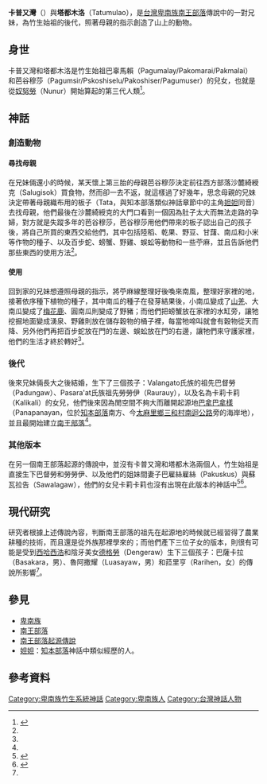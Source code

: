 '''卡普又灣'''（{{lang-pyu|Kapuyuwan}}）與'''塔都木洛'''（Tatumulao），是[[台灣|台灣]][[卑南族|卑南族]][[南王部落|南王部落]]傳說中的一對兄妹，為竹生始祖的後代，照著母親的指示創造了山上的動物。
==身世==
卡普又灣和塔都木洛是竹生始祖巴辜馬賴（Pagumalay/Pakomarai/Pakmalai）和芭谷穆莎（Pagumsir/Pskoshiselu/Pakoshiser/Pagumuser）的兒女，也就是從[[奴努勞|奴努勞]]（Nunur）開始算起的第三代人類<ref name="台灣原住民史-卑南族史篇">{{cite book|last=|first=|date=1998-12-01|title=台灣原住民史-卑南族史篇|url=https://www.books.com.tw/products/0010362281|location=|publisher=國史館台灣文獻館|page=|isbn=9789570231434|author=宋龍生|access-date=2021-02-08|archive-date=2020-07-10|archive-url=https://web.archive.org/web/20200710124248/https://www.books.com.tw/products/0010362281|dead-url=no}}</ref>。
==神話==
===創造動物===
====尋找母親====
在兄妹倆還小的時候，某天懷上第三胎的母親芭谷穆莎決定前往西方部落沙麓綺綬克（Salugisok）買食物，然而卻一去不返，就這樣過了好幾年，思念母親的兄妹決定帶著母親織布用的板子（Tata，與知本部落類似神話章節中的主角[[妲妲|妲妲]]同音）去找母親，他們最後在沙麓綺綬克的大門口看到一個因為肚子太大而無法走路的孕婦，對方就是失蹤多年的芭谷穆莎，芭谷穆莎用他們帶來的板子認出自己的孩子後，將自己所買的東西交給他們，其中包括陸稻、乾果、野豆、甘藷、南瓜和小米等作物的種子、以及百步蛇、螃蟹、野雞、蜈蚣等動物和一些苧麻，並且告訴他們那些東西的使用方法<ref name="台灣原住民史-卑南族史篇"/>。
====使用====
回到家的兄妹想遵照母親的指示，將苧麻線整理好後喚來南風，整理好家裡的地，接著依序種下植物的種子，其中南瓜的種子在發芽結果後，小南瓜變成了[[山羌|山羌]]、大南瓜變成了[[梅花鹿|梅花鹿]]、圓南瓜則變成了野豬；而他們把螃蟹放在家裡的水缸旁，讓牠挖掘地面變成湧泉、野雞則放在儲存穀物的桶子裡，每當牠啼叫就會有穀物從天而降、另外他們再把百步蛇放在門的左邊、蜈蚣放在門的右邊，讓牠們來守護家裡，他們的生活才終於轉好<ref name="台灣原住民史-卑南族史篇"/>。
===後代===
後來兄妹倆長大之後結婚，生下了三個孩子：Valangato氏族的祖先巴督勞（Padungaw）、Pasara'at氏族祖先勞勞伊（Raurauy），以及名為卡莉卡莉（Kalikali）的女兒，他們後來因為閒空間不夠大而離開起源地[[巴拿巴拿樣|巴拿巴拿樣]]（Panapanayan，位於[[知本部落|知本部落]]南方、今[[太麻里鄉|太麻里鄉]][[三和村_(臺東縣)|三和村]][[南迴公路|南迴公路]]旁的海岸地），並且最開始建立[[南王部落|南王部落]]<ref name="台灣原住民史-卑南族史篇"/>。
===其他版本===
{{MAIN|南王部落起源傳說}}
在另一個南王部落起源的傳說中，並沒有卡普又灣和塔都木洛兩個人，竹生始祖是直接生下巴督勞和勞勞伊、以及他們的姐妹間妻子巴雇絲雇絲（Pakuskus）與蘇瓦拉告（Sawalagaw），他們的女兒卡莉卡莉也沒有出現在此版本的神話中<ref name="番族慣習調查報告書第五卷排灣族．第二卷">{{cite book|last=|first=|date=2003-10-01|title=番族慣習調查報告書第二卷阿美族、卑南族|url=https://tm.ncl.edu.tw/article?u=022_004_00003743&lang=chn|location=|publisher=中央研究院民族所|page=|isbn=9789576717352|author=臺灣總督府臨時臺灣舊慣調查會|access-date=2021-03-17|archive-date=2021-01-28|archive-url=https://web.archive.org/web/20210128064743/https://tm.ncl.edu.tw/article?u=022_004_00003743&lang=chn|dead-url=no}}</ref><ref name="卑南族神話故事集錦">{{cite book|last=|first=|date=1994-06-01|title=卑南族神話故事集錦|url=https://www.govbooks.com.tw/books/10929|location=|publisher=臺東縣政府文化局|page=|isbn=|author=林豪勳 / 陳光榮|access-date=2021-02-08|archive-date=2020-03-17|archive-url=https://web.archive.org/web/20200317232300/https://www.govbooks.com.tw/books/10929|dead-url=no}}</ref>。

==現代研究==
研究者根據上述傳說內容，判斷南王部落的祖先在起源地的時候就已經習得了農業耕種的技術，而且還是從外族那裡學來的；而他們產下三位子女的版本，則很有可能是受到[[西哈西浩|西哈西浩]]和陰牙美女[[蒂安洛|德格勞]]（Dengeraw）生下三個孩子：巴薩卡拉（Basakara，男）、魯阿撒耀（Luasayaw，男）和菈里亨（Rarihen，女）的傳說所影響<ref name="台灣原住民史-卑南族史篇"/>。
==參見==
*[[卑南族|卑南族]]
*[[南王部落|南王部落]]
*[[南王部落起源傳說|南王部落起源傳說]]
*[[妲妲|妲妲]]：[[知本部落|知本部落]]神話中類似經歷的人。

==參考資料==
{{reflist}}

[[Category:卑南族竹生系統神話|Category:卑南族竹生系統神話]]
[[Category:卑南族人|Category:卑南族人]]
[[Category:台灣神話人物|Category:台灣神話人物]]